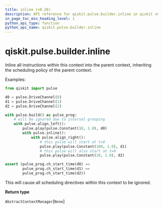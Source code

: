 ```yaml
---
title: inline (v0.26)
description: API reference for qiskit.pulse.builder.inline in qiskit v0.26
in_page_toc_min_heading_level: 1
python_api_type: function
python_api_name: qiskit.pulse.builder.inline
---
```


<span id="qiskit-pulse-builder-inline" />

# qiskit.pulse.builder.inline

<Function id="qiskit.pulse.builder.inline" isDedicatedPage={true} github="https://github.com/qiskit/qiskit/tree/stable/0.17/qiskit/pulse/builder.py" signature="inline()">
  Inline all instructions within this context into the parent context, inheriting the scheduling policy of the parent context.

  Examples:

  ```python
  from qiskit import pulse

  d0 = pulse.DriveChannel(0)
  d1 = pulse.DriveChannel(1)
  d2 = pulse.DriveChannel(2)

  with pulse.build() as pulse_prog:
      # will be ignored due to internal grouping
      with pulse.align_left():
          pulse.play(pulse.Constant(10, 1.0), d0)
          with pulse.inline():
              with pulse.align_right():
                  # this pulse will start at t=0
                  pulse.play(pulse.Constant(100, 1.0), d1)
                  # this pulse will also start at t=0
                  pulse.play(pulse.Constant(20, 1.0), d2)

  assert (pulse_prog.ch_start_time(d0) ==
          pulse_prog.ch_start_time(d1) ==
          pulse_prog.ch_start_time(d2))
  ```

  <Admonition title="Warning" type="caution">
    This will cause all scheduling directives within this context to be ignored.
  </Admonition>

  **Return type**

  `AbstractContextManager`\[`None`]
</Function>

